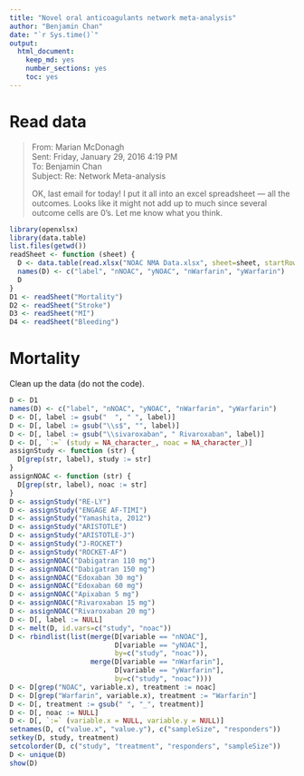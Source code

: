 ```yaml
---
title: "Novel oral anticoagulants network meta-analysis"
author: "Benjamin Chan"
date: "`r Sys.time()`"
output: 
  html_document: 
    keep_md: yes
    number_sections: yes
    toc: yes
---
```



# Read data

> From: Marian McDonagh  
> Sent: Friday, January 29, 2016 4:19 PM  
> To: Benjamin Chan  
> Subject: Re: Network Meta-analysis  
> 
> OK, last email for today!
> I put it all into an excel spreadsheet --- all the outcomes.
> Looks like it might not add up to much since several outcome cells are 0's.
> Let me know what you think.

```r
library(openxlsx)
library(data.table)
list.files(getwd())
readSheet <- function (sheet) {
  D <- data.table(read.xlsx("NOAC NMA Data.xlsx", sheet=sheet, startRow=3, cols=1:5))
  names(D) <- c("label", "nNOAC", "yNOAC", "nWarfarin", "yWarfarin")
  D
}
D1 <- readSheet("Mortality")
D2 <- readSheet("Stroke")
D3 <- readSheet("MI")
D4 <- readSheet("Bleeding")
```


# Mortality

Clean up the data (do not the code).

```r
D <- D1
names(D) <- c("label", "nNOAC", "yNOAC", "nWarfarin", "yWarfarin")
D <- D[, label := gsub("  ", " ", label)]
D <- D[, label := gsub("\\s$", "", label)]
D <- D[, label := gsub("\\sivaroxaban", " Rivaroxaban", label)]
D <- D[, `:=` (study = NA_character_, noac = NA_character_)]
assignStudy <- function (str) {
  D[grep(str, label), study := str]
}
assignNOAC <- function (str) {
  D[grep(str, label), noac := str]
}
D <- assignStudy("RE-LY")
D <- assignStudy("ENGAGE AF-TIMI")
D <- assignStudy("Yamashita, 2012")
D <- assignStudy("ARISTOTLE")
D <- assignStudy("ARISTOTLE-J")
D <- assignStudy("J-ROCKET")
D <- assignStudy("ROCKET-AF")
D <- assignNOAC("Dabigatran 110 mg")
D <- assignNOAC("Dabigatran 150 mg")
D <- assignNOAC("Edoxaban 30 mg")
D <- assignNOAC("Edoxaban 60 mg")
D <- assignNOAC("Apixaban 5 mg")
D <- assignNOAC("Rivaroxaban 15 mg")
D <- assignNOAC("Rivaroxaban 20 mg")
D <- D[, label := NULL]
D <- melt(D, id.vars=c("study", "noac"))
D <- rbindlist(list(merge(D[variable == "nNOAC"],
                          D[variable == "yNOAC"],
                          by=c("study", "noac")),
                    merge(D[variable == "nWarfarin"],
                          D[variable == "yWarfarin"],
                          by=c("study", "noac"))))
D <- D[grep("NOAC", variable.x), treatment := noac]
D <- D[grep("Warfarin", variable.x), treatment := "Warfarin"]
D <- D[, treatment := gsub(" ", "_", treatment)]
D <- D[, noac := NULL]
D <- D[, `:=` (variable.x = NULL, variable.y = NULL)]
setnames(D, c("value.x", "value.y"), c("sampleSize", "responders"))
setkey(D, study, treatment)
setcolorder(D, c("study", "treatment", "responders", "sampleSize"))
D <- unique(D)
show(D)
```